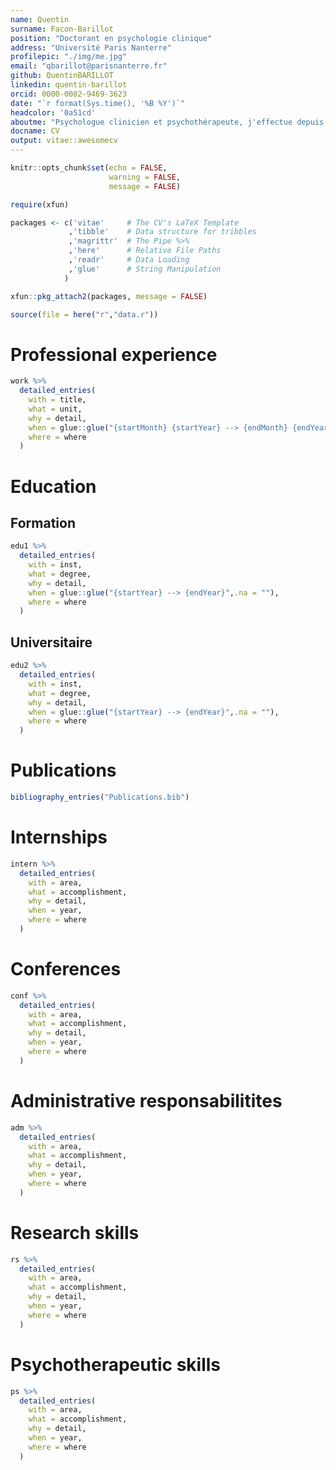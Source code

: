 ```yaml
---
name: Quentin
surname: Facon-Barillot
position: "Doctorant en psychologie clinique"
address: "Université Paris Nanterre"
profilepic: "./img/me.jpg"
email: "qbarillot@parisnanterre.fr"
github: QuentinBARILLOT
linkedin: quentin-barillot
orcid: 0000-0002-9469-3623
date: "`r format(Sys.time(), '%B %Y')`"
headcolor: '0a51cd'
aboutme: "Psychologue clinicien et psychothérapeute, j'effectue depuis plus d'un an mon doctorat en psychologie clinique sur la santé mentale des étudiants sous la direction de Lucia Romo et Yannick Morvan. J'effectue également des consultations bénévoles auprès de la Fondation Santé des Étudiants de France à Paris (FSEF)."
docname: CV
output: vitae::awesomecv
---
```


```r
knitr::opts_chunk$set(echo = FALSE,
                      warning = FALSE,
                      message = FALSE)

require(xfun)

packages <- c('vitae'     # The CV's LaTeX Template
             ,'tibble'    # Data structure for tribbles
             ,'magrittr'  # The Pipe %>%
             ,'here'      # Relative File Paths
             ,'readr'     # Data Loading
             ,'glue'      # String Manipulation
            )

xfun::pkg_attach2(packages, message = FALSE)

source(file = here("r","data.r"))

```

# Professional experience

```r

work %>%
  detailed_entries(
    with = title,
    what = unit,
    why = detail,
    when = glue::glue("{startMonth} {startYear} --> {endMonth} {endYear}",.na = ""),
    where = where
  )

```

# Education

## Formation

```r

edu1 %>%
  detailed_entries(
    with = inst,
    what = degree,
    why = detail,
    when = glue::glue("{startYear} --> {endYear}",.na = ""),
    where = where
  )

```

## Universitaire

```r

edu2 %>%
  detailed_entries(
    with = inst,
    what = degree,
    why = detail,
    when = glue::glue("{startYear} --> {endYear}",.na = ""),
    where = where
  )

```

# Publications

```r

bibliography_entries("Publications.bib")
```

# Internships

```r

intern %>%
  detailed_entries(
    with = area,
    what = accomplishment,
    why = detail,
    when = year,
    where = where
  )

```

# Conferences

```r

conf %>%
  detailed_entries(
    with = area,
    what = accomplishment,
    why = detail,
    when = year,
    where = where
  )

```

# Administrative responsabilitites

```r

adm %>%
  detailed_entries(
    with = area,
    what = accomplishment,
    why = detail,
    when = year,
    where = where
  )

```

# Research skills

```r

rs %>%
  detailed_entries(
    with = area,
    what = accomplishment,
    why = detail,
    when = year,
    where = where
  )

```

# Psychotherapeutic skills

```r

ps %>%
  detailed_entries(
    with = area,
    what = accomplishment,
    why = detail,
    when = year,
    where = where
  )

```
